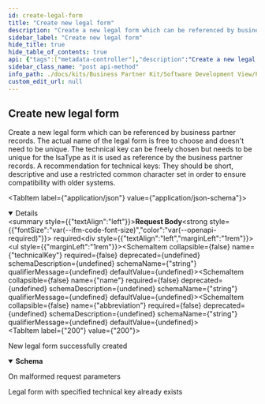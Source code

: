 ```yaml
---
id: create-legal-form
title: "Create new legal form"
description: "Create a new legal form which can be referenced by business partner records. The actual name of the legal form is free to choose and doesn't need to be unique. The technical key can be freely chosen but needs to be unique for the lsaType as it is used as reference by the business partner records. A recommendation for technical keys: They should be short, descriptive and use a restricted common character set in order to ensure compatibility with older systems."
sidebar_label: "Create new legal form"
hide_title: true
hide_table_of_contents: true
api: {"tags":["metadata-controller"],"description":"Create a new legal form which can be referenced by business partner records. The actual name of the legal form is free to choose and doesn't need to be unique. The technical key can be freely chosen but needs to be unique for the lsaType as it is used as reference by the business partner records. A recommendation for technical keys: They should be short, descriptive and use a restricted common character set in order to ensure compatibility with older systems.","operationId":"createLegalForm","requestBody":{"content":{"application/json":{"schema":{"type":"object","properties":{"technicalKey":{"type":"string"},"name":{"type":"string"},"abbreviation":{"type":"string"}},"description":"New legal form record to be referenced by business partners"}}},"required":true},"responses":{"200":{"description":"New legal form successfully created","content":{"application/json":{"schema":{"type":"object","properties":{"technicalKey":{"type":"string","description":"Unique key to be used for reference"},"name":{"type":"string","description":"Full name of the legal form"},"abbreviation":{"type":"string","description":"Abbreviation of the legal form name"}},"description":"Legal form a business partner can have"}}}},"400":{"description":"On malformed request parameters"},"409":{"description":"Legal form with specified technical key already exists"}},"method":"post","path":"/api/catena/legal-forms","servers":[{"url":"http://localhost:8080","description":"Generated server url"}],"jsonRequestBodyExample":{"technicalKey":"string","name":"string","abbreviation":"string"},"info":{"title":"Business Partner Data Management Pool","description":"Service that manages and shares business partner data with other CatenaX services","version":"4.0.0-SNAPSHOT"},"postman":{"name":"Create new legal form","description":{"content":"Create a new legal form which can be referenced by business partner records. The actual name of the legal form is free to choose and doesn't need to be unique. The technical key can be freely chosen but needs to be unique for the lsaType as it is used as reference by the business partner records. A recommendation for technical keys: They should be short, descriptive and use a restricted common character set in order to ensure compatibility with older systems.","type":"text/plain"},"url":{"path":["api","catena","legal-forms"],"host":["{{baseUrl}}"],"query":[],"variable":[]},"header":[{"key":"Content-Type","value":"application/json"},{"key":"Accept","value":"application/json"}],"method":"POST","body":{"mode":"raw","raw":"\"\"","options":{"raw":{"language":"json"}}}}}
sidebar_class_name: "post api-method"
info_path: ./docs/kits/Business Partner Kit/Software Development View/Pool Api/business-partner-data-management-pool
custom_edit_url: null
---
```



## Create new legal form



Create a new legal form which can be referenced by business partner records. The actual name of the legal form is free to choose and doesn't need to be unique. The technical key can be freely chosen but needs to be unique for the lsaType as it is used as reference by the business partner records. A recommendation for technical keys: They should be short, descriptive and use a restricted common character set in order to ensure compatibility with older systems.

<MimeTabs><TabItem label={"application/json"} value={"application/json-schema"}><details style={{}} data-collapsed={false} open={true}><summary style={{"textAlign":"left"}}><strong>Request Body</strong><strong style={{"fontSize":"var(--ifm-code-font-size)","color":"var(--openapi-required)"}}> required</strong></summary><div style={{"textAlign":"left","marginLeft":"1rem"}}></div><ul style={{"marginLeft":"1rem"}}><SchemaItem collapsible={false} name={"technicalKey"} required={false} deprecated={undefined} schemaDescription={undefined} schemaName={"string"} qualifierMessage={undefined} defaultValue={undefined}></SchemaItem><SchemaItem collapsible={false} name={"name"} required={false} deprecated={undefined} schemaDescription={undefined} schemaName={"string"} qualifierMessage={undefined} defaultValue={undefined}></SchemaItem><SchemaItem collapsible={false} name={"abbreviation"} required={false} deprecated={undefined} schemaDescription={undefined} schemaName={"string"} qualifierMessage={undefined} defaultValue={undefined}></SchemaItem></ul></details></TabItem></MimeTabs><div><ApiTabs><TabItem label={"200"} value={"200"}><div>

New legal form successfully created

</div><div><MimeTabs schemaType={"response"}><TabItem label={"application/json"} value={"application/json"}><SchemaTabs><TabItem label={"Schema"} value={"Schema"}><details style={{}} data-collapsed={false} open={true}><summary style={{"textAlign":"left"}}><strong>Schema</strong></summary><div style={{"textAlign":"left","marginLeft":"1rem"}}></div><ul style={{"marginLeft":"1rem"}}><SchemaItem collapsible={false} name={"technicalKey"} required={false} deprecated={undefined} schemaDescription={"Unique key to be used for reference"} schemaName={"string"} qualifierMessage={undefined} defaultValue={undefined}></SchemaItem><SchemaItem collapsible={false} name={"name"} required={false} deprecated={undefined} schemaDescription={"Full name of the legal form"} schemaName={"string"} qualifierMessage={undefined} defaultValue={undefined}></SchemaItem><SchemaItem collapsible={false} name={"abbreviation"} required={false} deprecated={undefined} schemaDescription={"Abbreviation of the legal form name"} schemaName={"string"} qualifierMessage={undefined} defaultValue={undefined}></SchemaItem></ul></details></TabItem><TabItem label={"Example (from schema)"} value={"Example (from schema)"}><ResponseSamples responseExample={"{\n  \"technicalKey\": \"string\",\n  \"name\": \"string\",\n  \"abbreviation\": \"string\"\n}"} language={"json"}></ResponseSamples></TabItem></SchemaTabs></TabItem></MimeTabs></div></TabItem><TabItem label={"400"} value={"400"}><div>

On malformed request parameters

</div><div></div></TabItem><TabItem label={"409"} value={"409"}><div>

Legal form with specified technical key already exists

</div><div></div></TabItem></ApiTabs></div>
      